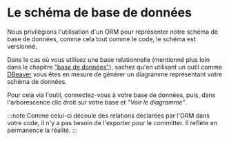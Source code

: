 
# Le schéma de base de données

Nous privilégions l'utilisation d'un ORM pour représenter notre schéma de base de données, comme cela tout comme le code, le schéma est versionné.

Dans le cas où vous utilisez une base relationnelle (mentionné plus loin dans le chapitre ["base de données"](database-for-everything/relational-databases.mdx)), sachez qu'en utilisant un outil comme [DBeaver](https://dbeaver.io) vous êtes en mesure de générer un diagramme représentant votre schéma de données.

Pour cela via l'outil, connectez-vous à votre base de données, puis, dans l'arborescence clic droit sur votre base et _“Voir le diagramme”_.

<CaptionedImage src={DatabaseSchema} alt="" caption="Diagramme d'un schéma de base de données dans DBeaver" />

:::note
Comme celui-ci découle des relations déclarées par l'ORM dans votre code, il n'y a pas besoin de l'exporter pour le committer. Il reflète en permanence la réalité.
:::
